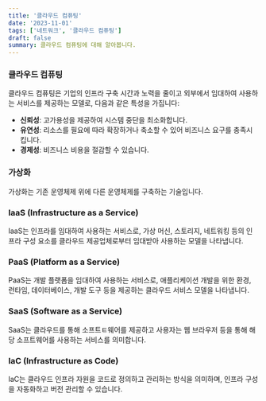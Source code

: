 ```yaml
---
title: '클라우드 컴퓨팅'
date: '2023-11-01'
tags: ['네트워크', '클라우드 컴퓨팅']
draft: false
summary: 클라우드 컴퓨팅에 대해 알아봅니다.
---
```


### 클라우드 컴퓨팅
클라우드 컴퓨팅은 기업의 인프라 구축 시간과 노력을 줄이고 외부에서 임대하여 사용하는 서비스를 제공하는 모델로, 다음과 같은 특성을 가집니다:
- **신뢰성**: 고가용성을 제공하여 시스템 중단을 최소화합니다.
- **유연성**: 리소스를 필요에 따라 확장하거나 축소할 수 있어 비즈니스 요구를 충족시킵니다.
- **경제성**: 비즈니스 비용을 절감할 수 있습니다.

### 가상화
가상화는 기존 운영체제 위에 다른 운영체제를 구축하는 기술입니다.

### IaaS (Infrastructure as a Service)
IaaS는 인프라를 임대하여 사용하는 서비스로, 가상 머신, 스토리지, 네트워킹 등의 인프라 구성 요소를 클라우드 제공업체로부터 임대받아 사용하는 모델을 나타냅니다.

### PaaS (Platform as a Service)
PaaS는 개발 플랫폼을 임대하여 사용하는 서비스로, 애플리케이션 개발을 위한 환경, 런타임, 데이터베이스, 개발 도구 등을 제공하는 클라우드 서비스 모델을 나타냅니다.

### SaaS (Software as a Service)
SaaS는 클라우드를 통해 소프트ㅌ웨어를 제공하고 사용자는 웹 브라우저 등을 통해 해당 소프트웨어를 사용하는 서비스를 의미합니다.

### IaC (Infrastructure as Code)
IaC는 클라우드 인프라 자원을 코드로 정의하고 관리하는 방식을 의미하며, 인프라 구성을 자동화하고 버전 관리할 수 있습니다.